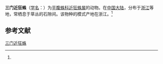 {{Speciesbox
| name = 三门近狂蛛
| status = 
| status_system = 
| image = 
| genus = Drassyllus
| species = sanmenensis
| authority = (Platnick et Song, 1986)<ref name='id14328'>{{cite web| url =http://www.bioinfo.cn/db05/BjdwSpecies.php?action=view&id=14328| title =三门近狂蛛| work =《中国动物物种编目数据库》| publisher =中国科学院微生物研究所| author =中国科学院动物研究所| accessdate =2009-04-28| deadurl =yes| archiveurl =https://web.archive.org/web/20160305103821/http://www.bioinfo.cn/db05/BjdwSpecies.php?action=view&id=14328| archivedate =2016-03-05}}</ref>
}}

'''三门近狂蛛'''（[[学名|学名]]：{{lang|la|''Drassyllus sanmenensis''}}）为[[平腹蛛科|平腹蛛科]][[近狂蛛属|近狂蛛属]]的动物。在[[中国大陆|中国大陆]]，分布于[[浙江|浙江]]等地，常栖息于草丛的石隙间。该物种的模式产地在浙江。<ref name='id14328'/>

== 参考文献 ==
{{reflist}}

{{Wikispecies|Drassyllus sanmenensis}}
{{Taxonbar|from=Q2612083}}

[[Category:近狂蛛属|三门近狂蛛]]


{{蜘蛛小作品}}